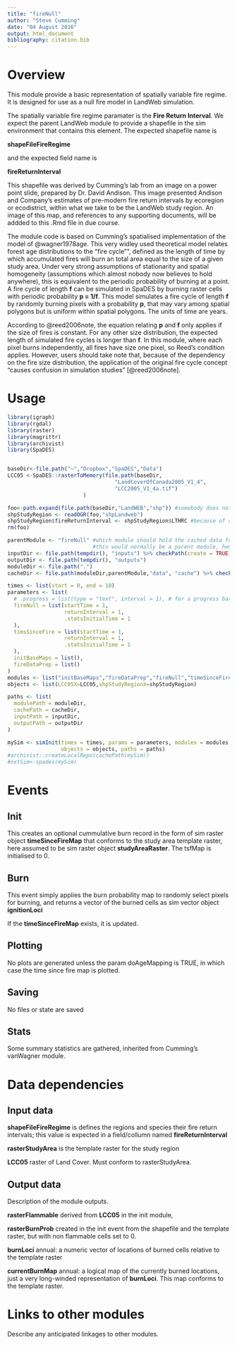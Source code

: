 ```yaml
---
title: "fireNull"
author: "Steve Cumming"
date: "04 August 2016"
output: html_document
bibliography: citation.bib
---
```


# Overview

This module provide a basic representation of spatially variable fire regime. It is designed for use as a null fire model in LandWeb simulation. 

The spatially variable fire regime paramater is the
__Fire Return Interval__. We expect the parent LandWeb module to provide a shapefile in the sim environment that contains this element. The expected shapefile name is

**shapeFileFireRegime**

and the expected field name is

**fireReturnInterval**

This shapefile was derived by Cumming's lab from an image on a power point slide, prepared by Dr. David Andison. This image presented Andison and Company's estimates of pre-modern fire return intervals by ecoregion or ecodistrict, within what we take to be the LandWeb study region. An image of this map, and references to any supporting documents, will be addded to this .Rmd file in due course. 

The module code is based on Cumming's spatialised implementation of the model of @wagner1978age. This very widley used theoretical model relates forest age distributions to the "fire cycle"", defined as the length of time by which accumulated fires will burn an total area equal to the size of a given study area. Under very strong assumptions of stationarity and spatial homogeneity (assumptions which almost nobody now believes to hold anywhere), this is equivalent to the periodic probability of burning at a point. A fire cycle of length __f__ can be simulated in SpaDES by burning raster cells with periodic probability  __p = 1/f__. This model simulates a fire cycle of length __f__ by randomly burning pixels with a  probability __p__,  that may vary among spatial polygons but is uniform within spatial polygons. The units of time are years.

According to @reed2006note, the equation relating __p__ and __f__ only applies if the size of fires is constant. For any other size distribution, the expected length of simulated fire cycles is longer than __f__.  In this module, where each pixel burns independently, all fires have size one pixel, so Reed's condition applies. However, users should take note that, because of the dependency on the fire size distribution, the application of the original fire cycle concept "causes confusion in simulation studies" [@reed2006note].

# Usage

```r
library(igraph)
library(rgdal)
library(raster)
library(magrittr)
library(archivist)
library(SpaDES)


baseDir<-file.path("~","Dropbox","SpaDES","Data")
LCC05 <-SpaDES::rasterToMemory(file.path(baseDir, 
                                  "LandCoverOfCanada2005_V1_4",
                                  "LCC2005_V1_4a.tif")
                        )

foo<-path.expand(file.path(baseDir,"LandWEB","shp")) #somebody does not like ~s
shpStudyRegion <- readOGR(foo,"shpLandweb")
shpStudyRegion$fireReturnInterval <- shpStudyRegion$LTHRC #because of course it does.
rm(foo)

parentModule <- "fireNull" #which module should hold the cached data for GitHub
                           #this would normally be a parent module, hence the name
inputDir <- file.path(tempdir(), "inputs") %>% checkPath(create = TRUE)
outputDir <- file.path(tempdir(), "outputs")
moduleDir <- file.path(".")
cacheDir <- file.path(moduleDir,parentModule,"data", "cache") %>% checkPath(create = TRUE)

times <- list(start = 0, end = 10)
parameters <- list(
  # .progress = list(type = "text", interval = 1), # for a progress bar
  fireNull = list(startTime = 1,
                  returnInterval = 1,
                  .statsInitialTime = 1
  ),
  timsSinceFire = list(startTime = 1,
                  returnInterval = 1,
                  .statsInitialTime = 1
  ),
  initBaseMaps = list(),
  fireDataPrep = list()
)
modules <- list("initBaseMaps","fireDataPrep","fireNull","timeSinceFire")
objects <- list(LCC05X=LCC05,shpStudyRegionX=shpStudyRegion)

paths <- list(
  modulePath = moduleDir,
  cachePath = cacheDir,
  inputPath = inputDir,
  outputPath = outputDir
)

mySim <- simInit(times = times, params = parameters, modules = modules,
                 objects = objects, paths = paths)
#archivist::createLocalRepo(cachePath(mySim))
#nxtSim<-spades(mySim)
```

# Events

## Init

This creates an optional cummulative burn record in the form of sim raster object __timeSinceFireMap__ that  conforms to the study area template raster, here assumed to be sim raster object __studyAreaRaster__. The tsfMap is initialised to 0.

## Burn

This event simply applies the burn probability map to randomly select pixels for burning, and returns a vector of the burned cells as sim vector object __ignitionLoci__

If the __timeSinceFireMap__ exists, it is updated.

## Plotting

No plots are generated unless the param doAgeMapping is TRUE, in which case the time since fire map is plotted.

## Saving

No files or state are saved

## Stats

Some summary statistics are gathered, inherited from Cumming's vanWagner module. 

# Data dependencies

## Input data

__shapeFileFireRegime__ is defines the regions and species their fire return intervals; this value is expected in a field/collumn named __fireReturnInterval__

__rasterStudyArea__ is the template raster for the study region

__LCC05__ raster of Land Cover. Must conform to rasterStudyArea. 

## Output data

Description of the module outputs.

__rasterFlammable__ derived from __LCC05__ in the init module,

__rasterBurnProb__ created in the init event from the shapefile and the template raster, but with non flammable cells set to 0. 

__burnLoci__ annual: a numeric vector of locations of burned cells relative to the template raster

__currentBurnMap__ annual: a logical map of the currently burned locations, just a very long-winded representation of __burnLoci__. This map conforms to the template raster.

# Links to other modules

Describe any anticipated linkages to other modules.


